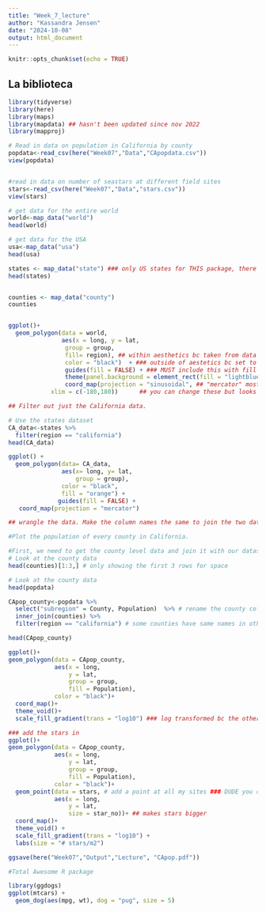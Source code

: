 ```yaml
---
title: "Week_7_lecture"
author: "Kassandra Jensen"
date: "2024-10-08"
output: html_document
---
```


```r
knitr::opts_chunk$set(echo = TRUE)
```

## La biblioteca
```r
library(tidyverse)
library(here)
library(maps)
library(mapdata) ## hasn't been updated since nov 2022
library(mapproj)

# Read in data on population in California by county
popdata<-read_csv(here("Week07","Data","CApopdata.csv"))
view(popdata)


#read in data on number of seastars at different field sites
stars<-read_csv(here("Week07","Data","stars.csv"))
view(stars)

# get data for the entire world
world<-map_data("world")
head(world)

# get data for the USA
usa<-map_data("usa")
head(usa)

states <- map_data("state") ### only US states for THIS package, there are other packages
head(states)


counties <- map_data("county")
counties


ggplot()+
  geom_polygon(data = world, 
               aes(x = long, y = lat, 
                group = group,
                fill= region), ## within aesthetics bc taken from data points
                color = "black")  + ### outside of aestetics bc set to color
                guides(fill = FALSE) + ### MUST include this with fill otherwise it just gives you a big legend
                theme(panel.background = element_rect(fill = "lightblue")) +
                coord_map(projection = "sinusoidal", ## "mercator" most commonly used projection type
            xlim = c(-180,180))      ## you can change these but looks kinda fuggged when you do

```
```r
## Filter out just the California data.

# Use the states dataset
CA_data<-states %>%
  filter(region == "california")
head(CA_data)

ggplot() +
  geom_polygon(data= CA_data, 
               aes(x= long, y= lat, 
                   group = group),
               color = "black",
               fill = "orange") +
              guides(fill = FALSE) +
   coord_map(projection = "mercator")

## wrangle the data. Make the column names the same to join the two datasets.
```

```r

#Plot the population of every county in California.

#First, we need to get the county level data and join it with our dataset on population (How do I do it?)
# Look at the county data
head(counties)[1:3,] # only showing the first 3 rows for space

# Look at the county data
head(popdata)

CApop_county<-popdata %>%
  select("subregion" = County, Population)  %>% # rename the county col
  inner_join(counties) %>%
  filter(region == "california") # some counties have same names in other state

head(CApop_county)

ggplot()+
geom_polygon(data = CApop_county, 
             aes(x = long, 
                 y = lat, 
                 group = group,
                 fill = Population),
             color = "black")+
  coord_map()+
  theme_void()+
  scale_fill_gradient(trans = "log10") ### log transformed bc the other way was so representative of the population denisty before

```

```r
### add the stars in
ggplot()+
geom_polygon(data = CApop_county, 
             aes(x = long, 
                 y = lat, 
                 group = group,
                 fill = Population),  
             color = "black")+
  geom_point(data = stars, # add a point at all my sites ### DUDE you can use more than one data set in a graph!
             aes(x = long,
                 y = lat,
                 size = star_no))+ ## makes stars bigger
  coord_map()+
  theme_void() +
  scale_fill_gradient(trans = "log10") +
  labs(size = "# stars/m2")

ggsave(here("Week07","Output","Lecture", "CApop.pdf"))

```

```r
#Total Awesome R package

library(ggdogs)
ggplot(mtcars) +
  geom_dog(aes(mpg, wt), dog = "pug", size = 5)


```


